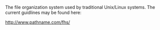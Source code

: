 The file organization system used by traditional Unix/Linux systems.  The current guidlines may be found here:

http://www.pathname.com/fhs/
<!--/-->

{{Handbook}}